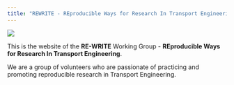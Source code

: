 ```yaml
---
title: "REWRITE - REproducible Ways for Research In Transport Engineering"
---
```


![](images/logo.png){fig-align="center"}

This is the website of the **RE-WRITE** Working Group - **REproducible Ways for Research In Transport Engineering**.

We are a group of volunteers who are passionate of practicing and promoting reproducible research in Transport Engineering.
